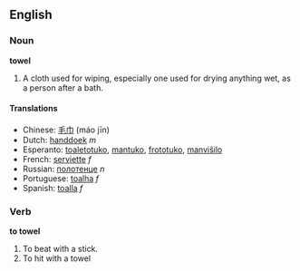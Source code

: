 ==English==

===Noun===

'''towel'''

#A cloth used for wiping, especially one used for drying anything wet, as a person after a bath.

====Translations====
*Chinese: [[毛巾]] (máo jīn)
*Dutch: [[handdoek]] ''m''
*Esperanto: [[toaletotuko]], [[mantuko]], [[frototuko]], [[manviŝilo]]
*French: [[serviette]] ''f''
*Russian: [[полотенце]] ''n''
*Portuguese: [[toalha]] ''f''
*Spanish: [[toalla]] ''f''

===Verb===

'''to towel'''

#To beat with a stick.
#To hit with a towel
